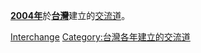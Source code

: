 '''[[2004年|2004年]]'''於'''[[台灣|台灣]]'''建立的[[交流道|交流道]]。
{{Cat topic in year|topic=台灣建立的交流道|year=2004}}
[[Category:2004年台灣建立|Interchange]]
[[Category:台灣各年建立的交流道|Category:台灣各年建立的交流道]]